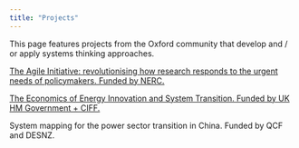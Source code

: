 ```yaml
---
title: "Projects"
---
```


This page features projects from the Oxford community that develop and / or apply systems thinking approaches.

[The Agile Initiative: revolutionising how research responds to the urgent needs of policymakers. Funded by NERC.](https://www.agile-initiative.ox.ac.uk/)

[The Economics of Energy Innovation and System Transition. Funded by UK HM Government + CIFF.](https://eeist.co.uk/)

System mapping for the power sector transition in China. Funded by QCF and DESNZ.
